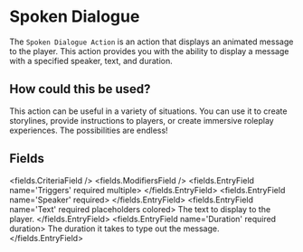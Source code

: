 
# Spoken Dialogue 

The `Spoken Dialogue Action` is an action that displays an animated message to the player. This action provides you with the ability to display a message with a specified speaker, text, and duration.

## How could this be used?

This action can be useful in a variety of situations. You can use it to create storylines, provide instructions to players, or create immersive roleplay experiences. The possibilities are endless!


## Fields

<fields.CriteriaField />
<fields.ModifiersField />
<fields.EntryField name='Triggers' required multiple>
</fields.EntryField>
<fields.EntryField name='Speaker' required>
</fields.EntryField>
<fields.EntryField name='Text' required placeholders colored>
     The text to display to the player.
</fields.EntryField>
<fields.EntryField name='Duration' required duration>
     The duration it takes to type out the message.
</fields.EntryField>
